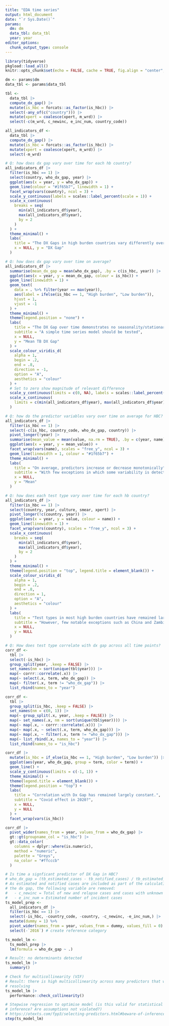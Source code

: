 ```yaml
---
title: "EDA time series"
output: html_document
date: "`r Sys.Date()`"
params:
  dm: dm
  data_tbl: data_tbl
  year: year
editor_options: 
  chunk_output_type: console
---
```


```r
library(tidyverse)
pkgload::load_all()
knitr::opts_chunk$set(echo = FALSE, cache = TRUE, fig.align = "center", message = FALSE, warning = FALSE, fig.height = 8)
```

```r
dm <- params$dm
data_tbl <- params$data_tbl
```

```r
tbl <-
  data_tbl |>
  compute_dx_gap() |>
  mutate(is_hbc = forcats::as_factor(is_hbc)) |>
  select(-any_of(c("country"))) |>
  mutate(xpert = coalesce(xpert, m_wrd)) |>
  select(-c(m_wrd, c_newinc, e_inc_num, country_code))

all_indicators_df <-
  data_tbl |>
  compute_dx_gap() |>
  mutate(is_hbc = forcats::as_factor(is_hbc)) |>
  mutate(xpert = coalesce(xpert, m_wrd)) |>
  select(-m_wrd)
```

```r
# Q: how does dx gap vary over time for each hb country?
all_indicators_df |>
  filter(is_hbc == 1) |>
  select(country, who_dx_gap, year) |>
  ggplot(aes(x = year, y = who_dx_gap)) +
  geom_line(colour = "#1f65b7", linewidth = 1) +
  facet_wrap(vars(country), ncol = 3) +
  scale_y_continuous(labels = scales::label_percent(scale = 1)) +
  scale_x_continuous(
    breaks = seq(
      min(all_indicators_df$year), 
      max(all_indicators_df$year), 
      by = 2
    )
  ) +
  theme_minimal() +
  labs(
    title = "The DX Gaps in high burden countries vary differently over time",
    x = NULL, y = "DX Gap"
  )
```

```r
# Q: how does dx gap vary over time on average?
all_indicators_df |>
  summarise(mean_dx_gap = mean(who_dx_gap), .by = c(is_hbc, year)) |>
  ggplot(aes(x = year, y = mean_dx_gap, colour = is_hbc)) +
  geom_line(linewidth = 1) +
  geom_text(
    data = . %>% filter(year == max(year)), 
    aes(label = ifelse(is_hbc == 1, "High burden", "Low burden")), 
    hjust = 1,
    vjust = -1
  ) +
  theme_minimal() +
  theme(legend.position = "none") +
  labs(
    title = "The DX Gap over time demonstrates no seasonality/stationarity",
    subtitle = "A simple time series model should be tested",
    x = NULL,
    y = "Mean TB DX Gap"
  ) +
  scale_colour_viridis_d(
    alpha = 1,
    begin = .2,
    end = .8,
    direction = -1,
    option = "A",
    aesthetics = "colour"
  ) +
  # Set to zero show magnitude of relevant difference
  scale_y_continuous(limits = c(0, NA), labels = scales::label_percent(scale = 1)) + 
  scale_x_continuous(
    limits = c(min(all_indicators_df$year), max(all_indicators_df$year) + .25)
  )
```

```r
# Q: how do the predictor variables vary over time on average for HBC?
all_indicators_df |>
  filter(is_hbc == 1) |>
  select(-c(is_hbc, country_code, who_dx_gap, country)) |>
  pivot_longer(!year) |>
  summarise(mean_value = mean(value, na.rm = TRUE), .by = c(year, name)) |>
  ggplot(aes(x = year, y = mean_value)) +
  facet_wrap(vars(name), scales = "free_y", ncol = 3) +
  geom_line(linewidth = 1, colour = "#1f65b7") +
  theme_minimal() +
  labs(
    title = "On average, predictors increase or decrease monotonically",
    subtitle = "With few exceptions in which some variability is detected",
    x = NULL,
    y = "Mean"
  )
```


```r
# Q: how does each test type vary over time for each hb country?
all_indicators_df |>
  filter(is_hbc == 1) |>
  select(country, year, culture, smear, xpert) |>
  pivot_longer(!c(country, year)) |>
  ggplot(aes(x = year, y = value, colour = name)) +
  geom_line(linewidth = 1) +
  facet_wrap(vars(country), scales = "free_y", ncol = 3) +
  scale_x_continuous(
    breaks = seq(
      min(all_indicators_df$year), 
      max(all_indicators_df$year), 
      by = 2
    )
  ) +
  theme_minimal() +
  theme(legend.position = "top", legend.title = element_blank()) + 
  scale_colour_viridis_d(
    alpha = 1,
    begin = .2,
    end = .8,
    direction = 1,
    option = "A",
    aesthetics = "colour"
  ) +
  labs(
    title = "Test types in most high burden countries have remained largely constant.",
    subtitle = "However, few notable exceptions such as China and Zambia are found",
    x = NULL, 
    y = NULL
  )
```

```r
# Q: How does test type correlate with dx gap across all time points?
corr_df <-
  tbl |>
  select(-is_hbc) |>
  group_split(year, .keep = FALSE) |>
  set_names(nm = sort(unique(tbl$year))) |>
  map(~ corrr::correlate(.x)) |>
  map(~ select(.x, term, who_dx_gap)) |>
  map(~ filter(.x, term != "who_dx_gap")) |>
  list_rbind(names_to = "year")
```


```r
corr_df <-
  tbl |>
  group_split(is_hbc, .keep = FALSE) |>
  set_names(nm = c(0, 1)) |>
  map(~ group_split(.x, year, .keep = FALSE)) |>
  map(~ set_names(.x, nm = sort(unique(tbl$year)))) |>
  map(~ map(.x, ~ corrr::correlate(.x))) |>
  map(~ map(.x, ~ select(.x, term, who_dx_gap))) |>
  map(~ map(.x, ~ filter(.x, term != "who_dx_gap"))) |>
  map(~ list_rbind(.x, names_to = "year")) |>
  list_rbind(names_to = "is_hbc")
```

```r
corr_df |>
  mutate(is_hbc = if_else(is_hbc == 1, "High burden", "Low burden")) |> 
  ggplot(aes(year, who_dx_gap, group = term, color = term)) +
  geom_line() +
  scale_y_continuous(limits = c(-1, 1)) +
  theme_minimal() +
  theme(legend.title = element_blank()) +
  theme(legend.position = "top") + 
  labs(
    title = "Correlation with Dx Gap has remained largely constant.",
    subtitle = "Covid effect in 2020?",
    x = NULL,
    y = NULL
  ) +
  facet_wrap(vars(is_hbc))
```

```r
corr_df |>
  pivot_wider(names_from = year, values_from = who_dx_gap) |>
  gt::gt(groupname_col = "is_hbc") |>
  gt::data_color(
    columns = dplyr::where(is.numeric),
    method = "numeric",
    palette = "Greys",
    na_color = "#ffcccb"
  )
```

```r
# Is time a signficant predictor of DX Gap in HBC?
# who_dx_gap = (tb_estimated_cases - tb_notified_cases) / tb_estimated_cases
# As estimated and notified cases are included as part of the calculation of
# the dx gap, the following variable are removed:
#   - c_newinc = Total of new and relapse cases and cases with unknown previous TB treatment history
#   - e_inc_num = Estimated number of incident cases
ts_model_prep <-
  all_indicators_df |>
  filter(is_hbc == 1) |>
  select(-is_hbc, -country_code, -country, -c_newinc, -e_inc_num,) |>
  mutate(dummy = 1) %>%
  pivot_wider(names_from = year, values_from = dummy, values_fill = 0) |>
  select(-`2016`) # create reference category

ts_model_lm <-
  ts_model_prep |>
  lm(formula = who_dx_gap ~ .)

# Result: no determinants detected
ts_model_lm |>
  summary()
```

```r
# Check for multicollinearity (VIF)
# Result: there is high multicollinearity across many predictors that would need
# resolving
ts_model_lm |>
  performance::check_collinearity()
```

```r
# Stepwise regression to optimise model (is this valid for statistical
# inference? Are assumptions not violated?)
# https://otexts.com/fpp3/selecting-predictors.html#beware-of-inference-after-selecting-predictors
step(ts_model_lm)
```
